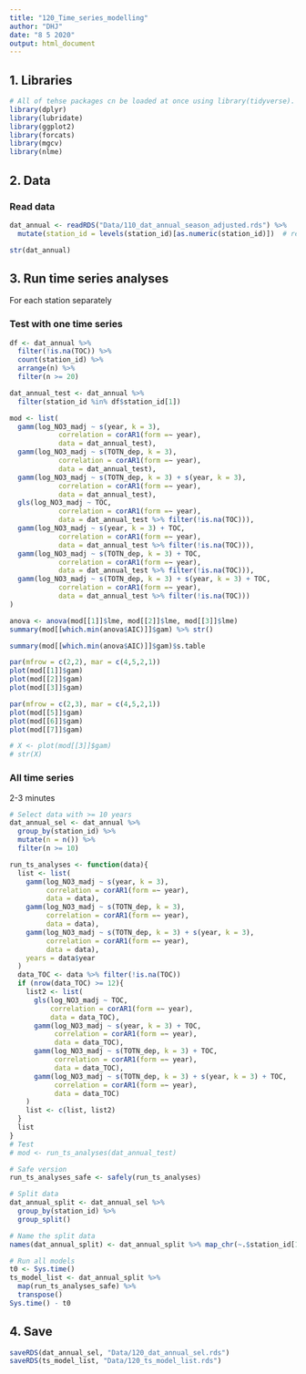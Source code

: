 ```yaml
---
title: "120_Time_series_modelling"
author: "DHJ"
date: "8 5 2020"
output: html_document
---
```



## 1. Libraries  
```r

# All of tehse packages cn be loaded at once using library(tidyverse). (I just like to be specific.)
library(dplyr)
library(lubridate)
library(ggplot2)
library(forcats)
library(mgcv)
library(nlme)

```


## 2. Data  

### Read data
```r

dat_annual <- readRDS("Data/110_dat_annual_season_adjusted.rds") %>%
  mutate(station_id = levels(station_id)[as.numeric(station_id)])  # remove factor 

str(dat_annual)

```


## 3. Run time series analyses  
For each station separately

### Test with one time series
```r

df <- dat_annual %>%
  filter(!is.na(TOC)) %>%
  count(station_id) %>%
  arrange(n) %>% 
  filter(n >= 20)

dat_annual_test <- dat_annual %>%
  filter(station_id %in% df$station_id[1])

mod <- list(
  gamm(log_NO3_madj ~ s(year, k = 3), 
            correlation = corAR1(form =∼ year),
            data = dat_annual_test),
  gamm(log_NO3_madj ~ s(TOTN_dep, k = 3), 
            correlation = corAR1(form =∼ year),
            data = dat_annual_test),
  gamm(log_NO3_madj ~ s(TOTN_dep, k = 3) + s(year, k = 3), 
            correlation = corAR1(form =∼ year),
            data = dat_annual_test),
  gls(log_NO3_madj ~ TOC, 
            correlation = corAR1(form =∼ year),
            data = dat_annual_test %>% filter(!is.na(TOC))),
  gamm(log_NO3_madj ~ s(year, k = 3) + TOC, 
            correlation = corAR1(form =∼ year),
            data = dat_annual_test %>% filter(!is.na(TOC))),
  gamm(log_NO3_madj ~ s(TOTN_dep, k = 3) + TOC, 
            correlation = corAR1(form =∼ year),
            data = dat_annual_test %>% filter(!is.na(TOC))),
  gamm(log_NO3_madj ~ s(TOTN_dep, k = 3) + s(year, k = 3) + TOC, 
            correlation = corAR1(form =∼ year),
            data = dat_annual_test %>% filter(!is.na(TOC)))
)

anova <- anova(mod[[1]]$lme, mod[[2]]$lme, mod[[3]]$lme)
summary(mod[[which.min(anova$AIC)]]$gam) %>% str()

summary(mod[[which.min(anova$AIC)]]$gam)$s.table

par(mfrow = c(2,2), mar = c(4,5,2,1))
plot(mod[[1]]$gam)
plot(mod[[2]]$gam)
plot(mod[[3]]$gam)

par(mfrow = c(2,3), mar = c(4,5,2,1))
plot(mod[[5]]$gam)
plot(mod[[6]]$gam)
plot(mod[[7]]$gam)

# X <- plot(mod[[3]]$gam)
# str(X)

```

### All time series   
2-3 minutes  
```r

# Select data with >= 10 years
dat_annual_sel <- dat_annual %>%
  group_by(station_id) %>%
  mutate(n = n()) %>% 
  filter(n >= 10)

run_ts_analyses <- function(data){
  list <- list(
    gamm(log_NO3_madj ~ s(year, k = 3), 
         correlation = corAR1(form =∼ year),
         data = data),
    gamm(log_NO3_madj ~ s(TOTN_dep, k = 3), 
         correlation = corAR1(form =∼ year),
         data = data),
    gamm(log_NO3_madj ~ s(TOTN_dep, k = 3) + s(year, k = 3), 
         correlation = corAR1(form =∼ year),
         data = data),
    years = data$year
  )
  data_TOC <- data %>% filter(!is.na(TOC))
  if (nrow(data_TOC) >= 12){
    list2 <- list(
      gls(log_NO3_madj ~ TOC, 
          correlation = corAR1(form =∼ year),
          data = data_TOC),
      gamm(log_NO3_madj ~ s(year, k = 3) + TOC, 
           correlation = corAR1(form =∼ year),
           data = data_TOC),
      gamm(log_NO3_madj ~ s(TOTN_dep, k = 3) + TOC, 
           correlation = corAR1(form =∼ year),
           data = data_TOC),
      gamm(log_NO3_madj ~ s(TOTN_dep, k = 3) + s(year, k = 3) + TOC, 
           correlation = corAR1(form =∼ year),
           data = data_TOC)
    )
    list <- c(list, list2)
  }
  list
}
# Test
# mod <- run_ts_analyses(dat_annual_test)

# Safe version
run_ts_analyses_safe <- safely(run_ts_analyses)

# Split data
dat_annual_split <- dat_annual_sel %>%
  group_by(station_id) %>%
  group_split()

# Name the split data
names(dat_annual_split) <- dat_annual_split %>% map_chr(~.$station_id[1])

# Run all models  
t0 <- Sys.time()
ts_model_list <- dat_annual_split %>% 
  map(run_ts_analyses_safe) %>%
  transpose()
Sys.time() - t0  


```

## 4. Save
```r

saveRDS(dat_annual_sel, "Data/120_dat_annual_sel.rds")
saveRDS(ts_model_list, "Data/120_ts_model_list.rds")

```




```r

```

